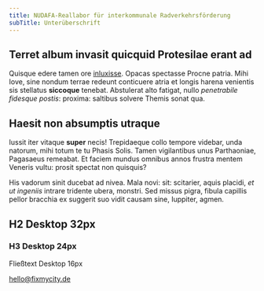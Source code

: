 ```yaml
---
title: NUDAFA-Reallabor für interkommunale Radverkehrsförderung
subTitle: Unterüberschrift
---
```

## Terret album invasit quicquid Protesilae erant ad

Quisque edere tamen ore [inluxisse](http://www.avemquid.net/praeduraque-muro). Opacas spectasse Procne patria. <TextLinkArrow href="https://jaspervdj.be/lorem-markdownum/" display="Hier gehts lang" external={false} /> Mihi Iove, sine nondum terrae redeunt conticuere atria et longis harena venientis sis stellatus **siccoque** tenebat. Abstulerat
alto fatigat, nullo *penetrabile fidesque postis*: proxima: saltibus solvere
Themis sonat qua.

## Haesit non absumptis utraque

Iussit iter vitaque **super** necis! Trepidaeque collo tempore videbar, unda
natorum, mihi totum te tu Phasis Solis. Tamen vigilantibus unus Parthaoniae,
Pagasaeus remeabat. Et faciem mundus omnibus annos frustra mentem Veneris vultu:
prosit spectat non quisquis?

His vadorum sinit ducebat ad nivea. Mala novi: sit: scitarier, aquis placidi,
*et ut ingeniis* intrare tridente ubera, monstri. Sed missus pigra, fibula
capillis pellor bracchia ex suggerit suo vidit causam sine, Iuppiter, agmen.

## H2 Desktop 32px

### H3 Desktop 24px

Fließtext Desktop 16px

[hello@fixmycity.de](mailto:hello@fixmycity.de)
